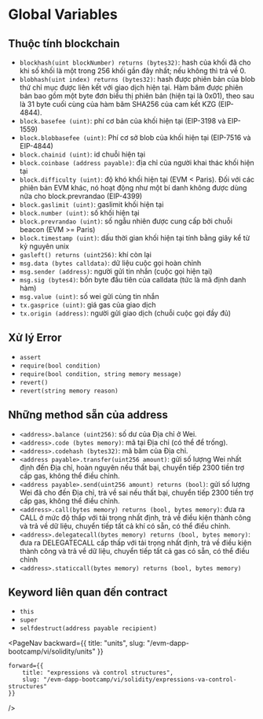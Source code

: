 
# Global Variables

## Thuộc tính blockchain

- `blockhash(uint blockNumber) returns (bytes32)`: hash của khối đã cho khi số khối là một trong 256 khối gần đây nhất; nếu không thì trả về 0.
- `blobhash(uint index) returns (bytes32)`: hash được phiên bản của blob thứ chỉ mục được liên kết với giao dịch hiện tại. Hàm băm được phiên bản bao gồm một byte đơn biểu thị phiên bản (hiện tại là 0x01), theo sau là 31 byte cuối cùng của hàm băm SHA256 của cam kết KZG (EIP-4844).
- `block.basefee (uint)`: phí cơ bản của khối hiện tại (EIP-3198 và EIP-1559)
- `block.blobbasefee (uint)`: Phí cơ sở blob của khối hiện tại (EIP-7516 và EIP-4844)
- `block.chainid (uint)`: id chuỗi hiện tại
- `block.coinbase (address payable)`: địa chỉ của người khai thác khối hiện tại
- `block.difficulty (uint)`: độ khó khối hiện tại (EVM < Paris). Đối với các phiên bản EVM khác, nó hoạt động như một bí danh không được dùng nữa cho block.prevrandao (EIP-4399)
- `block.gaslimit (uint)`: gaslimit khối hiện tại
- `block.number (uint)`: số khối hiện tại
- `block.prevrandao (uint)`: số ngẫu nhiên được cung cấp bởi chuỗi beacon (EVM >= Paris)
- `block.timestamp (uint)`: dấu thời gian khối hiện tại tính bằng giây kể từ kỷ nguyên unix
- `gasleft() returns (uint256)`: khí còn lại
- `msg.data (bytes calldata)`: dữ liệu cuộc gọi hoàn chỉnh
- `msg.sender (address)`: người gửi tin nhắn (cuộc gọi hiện tại)
- `msg.sig (bytes4)`: bốn byte đầu tiên của calldata (tức là mã định danh hàm)
- `msg.value (uint)`: số wei gửi cùng tin nhắn
- `tx.gasprice (uint)`: giá gas của giao dịch
- `tx.origin (address)`: người gửi giao dịch (chuỗi cuộc gọi đầy đủ)


## Xử lý Error
- `assert`
- `require(bool condition)`
- `require(bool condition, string memory message)`
- `revert()`
- `revert(string memory reason)`

## Những method sẵn của address
- `<address>.balance (uint256)`: số dư của Địa chỉ ở Wei.
- `<address>.code (bytes memory)`: mã tại Địa chỉ (có thể để trống).
- `<address>.codehash (bytes32)`: mã băm của Địa chỉ.
- `<address payable>.transfer(uint256 amount)`: gửi số lượng Wei nhất định đến Địa chỉ, hoàn nguyên nếu thất bại, chuyển tiếp 2300 tiền trợ cấp gas, không thể điều chỉnh.
- `<address payable>.send(uint256 amount) returns (bool)`: gửi số lượng Wei đã cho đến Địa chỉ, trả về sai nếu thất bại, chuyển tiếp 2300 tiền trợ cấp gas, không thể điều chỉnh.
- `<address>.call(bytes memory) returns (bool, bytes memory)`: đưa ra CALL ở mức độ thấp với tải trọng nhất định, trả về điều kiện thành công và trả về dữ liệu, chuyển tiếp tất cả khí có sẵn, có thể điều chỉnh.
- `<address>.delegatecall(bytes memory) returns (bool, bytes memory)`: đưa ra DELEGATECALL cấp thấp với tải trọng nhất định, trả về điều kiện thành công và trả về dữ liệu, chuyển tiếp tất cả gas có sẵn, có thể điều chỉnh
- `<address>.staticcall(bytes memory) returns (bool, bytes memory)`

## Keyword liên quan đến contract
- `this`
- `super`
- `selfdestruct(address payable recipient)`

<PageNav 
    backward={{
        title: "units", 
        slug: "/evm-dapp-bootcamp/vi/solidity/units" 
    }}

    forward={{
        title: "expressions và control structures",
        slug: "/evm-dapp-bootcamp/vi/solidity/expressions-va-control-structures" 
    }}
/>